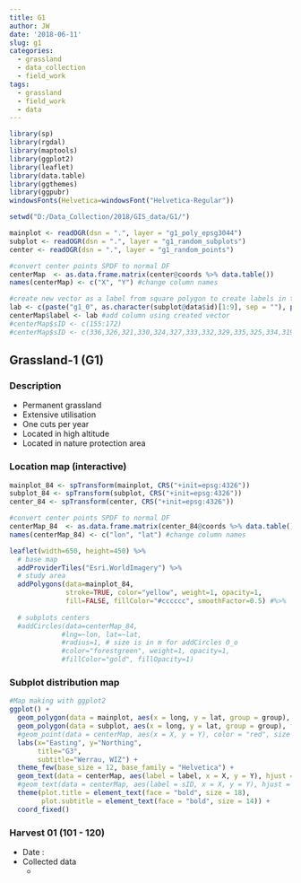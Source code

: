 ```yaml
---
title: G1
author: JW
date: '2018-06-11'
slug: g1
categories:
  - grassland
  - data_collection
  - field_work
tags:
  - grassland
  - field_work
  - data
---
```



```r
library(sp)
library(rgdal)
library(maptools)
library(ggplot2)
library(leaflet)
library(data.table)
library(ggthemes)
library(ggpubr)
windowsFonts(Helvetica=windowsFont("Helvetica-Regular"))

setwd("D:/Data_Collection/2018/GIS_data/G1/")

mainplot <- readOGR(dsn = ".", layer = "g1_poly_epsg3044")
subplot <- readOGR(dsn = ".", layer = "g1_random_subplots")
center <- readOGR(dsn = ".", layer = "g1_random_points")

#convert center points SPDF to normal DF
centerMap  <- as.data.frame.matrix(center@coords %>% data.table()) 
names(centerMap) <- c("X", "Y") #change column names

#create new vector as a label from square polygon to create labels in the map
lab <- c(paste("g1_0", as.character(subplot@data$id)[1:9], sep = ""), paste("g1_", as.character(subplot@data$id[10:20]), sep = ""))
centerMap$label <- lab #add column using created vector
#centerMap$sID <- c(155:172)
#centerMap$sID <- c(336,326,321,330,324,327,333,332,329,335,325,334,319,323,331,320,322,328)
```

## Grassland-1 (G1)

### Description

* Permanent grassland
* Extensive utilisation
* One cuts per year
* Located in high altitude
* Located in nature protection area

### Location map (interactive)

```r

mainplot_84 <- spTransform(mainplot, CRS("+init=epsg:4326"))
subplot_84 <- spTransform(subplot, CRS("+init=epsg:4326"))
center_84 <- spTransform(center, CRS("+init=epsg:4326"))

#convert center points SPDF to normal DF
centerMap_84  <- as.data.frame.matrix(center_84@coords %>% data.table()) 
names(centerMap_84) <- c("lon", "lat") #change column names

leaflet(width=650, height=450) %>%
  # base map
  addProviderTiles("Esri.WorldImagery") %>%
  # study area
  addPolygons(data=mainplot_84,
              stroke=TRUE, color="yellow", weight=1, opacity=1,
              fill=FALSE, fillColor="#cccccc", smoothFactor=0.5) #%>%
  
  # subplots centers
  #addCircles(data=centerMap_84,
             #lng=~lon, lat=~lat,
             #radius=1, # size is in m for addCircles O_o
             #color="forestgreen", weight=1, opacity=1,
             #fillColor="gold", fillOpacity=1)

```


### Subplot distribution map

```r
#Map making with ggplot2
ggplot() + 
  geom_polygon(data = mainplot, aes(x = long, y = lat, group = group), fill = "azure2", color = "black") + 
  geom_polygon(data = subplot, aes(x = long, y = lat, group = group), fill = "forestgreen", color = "darkgreen") +
  #geom_point(data = centerMap, aes(x = X, y = Y), color = "red", size = 1) +
  labs(x="Easting", y="Northing", 
       title="G3", 
       subtitle="Werrau, WIZ") +
  theme_few(base_size = 12, base_family = "Helvetica") +
  geom_text(data = centerMap, aes(label = label, x = X, y = Y), hjust = 0.5, vjust = 2, size=3) +
  #geom_text(data = centerMap, aes(label = sID, x = X, y = Y), hjust = 0.5, vjust = -1.5, size=3) +
  theme(plot.title = element_text(face = "bold", size = 18),
        plot.subtitle = element_text(face = "bold", size = 14)) +
  coord_fixed() 
```


### Harvest 01 (101 - 120)

* Date : 
* Collected data
    + 
